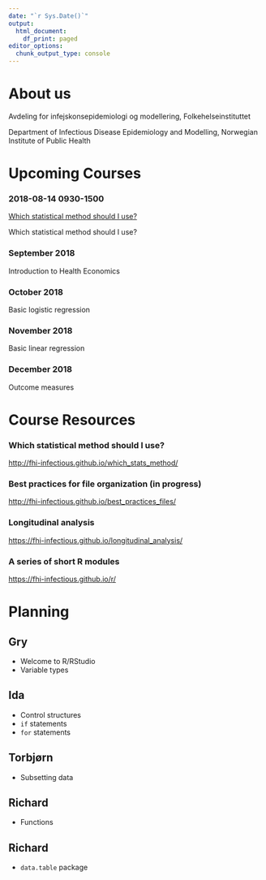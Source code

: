 ```yaml
---
date: "`r Sys.Date()`"
output:
  html_document:
    df_print: paged
editor_options: 
  chunk_output_type: console
---
```


# About us

Avdeling for infejskonsepidemiologi og modellering, Folkehelseinstituttet

Department of Infectious Disease Epidemiology and Modelling, Norwegian Institute of Public Health

# Upcoming Courses

### 2018-08-14 0930-1500

[Which statistical method should I use?](which_stats_method/index.html)

Which statistical method should I use?

### September 2018

Introduction to Health Economics

### October 2018

Basic logistic regression

### November 2018

Basic linear regression

### December 2018

Outcome measures

# Course Resources

### Which statistical method should I use?

[http://fhi-infectious.github.io/which_stats_method/](which_stats_method/index.html)

### Best practices for file organization (in progress)

[http://fhi-infectious.github.io/best_practices_files/](best_practices_files/index.html)

### Longitudinal analysis

[https://fhi-infectious.github.io/longitudinal_analysis/](longitudinal_analysis/index.html)

### A series of short R modules

[https://fhi-infectious.github.io/r/](r/index.html)

# Planning

## Gry

- Welcome to R/RStudio
- Variable types

## Ida

- Control structures
- `if` statements
- `for` statements

## Torbjørn

- Subsetting data

## Richard

- Functions

## Richard

- `data.table` package

